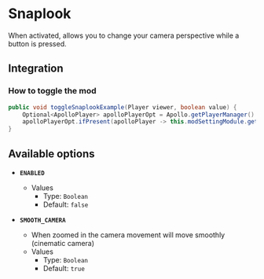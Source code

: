 # Snaplook

When activated, allows you to change your camera perspective while a button is pressed.

## Integration

### How to toggle the mod

```java
public void toggleSnaplookExample(Player viewer, boolean value) {
    Optional<ApolloPlayer> apolloPlayerOpt = Apollo.getPlayerManager().getPlayer(viewer.getUniqueId());
    apolloPlayerOpt.ifPresent(apolloPlayer -> this.modSettingModule.getOptions().set(apolloPlayer, ModSnaplook.ENABLED, value));
}
```

## Available options

- __`ENABLED`__
    - Values
        - Type: `Boolean`
        - Default: `false`

- __`SMOOTH_CAMERA`__
    - When zoomed in the camera movement will move smoothly (cinematic camera)
    - Values
        - Type: `Boolean`
        - Default: `true`

